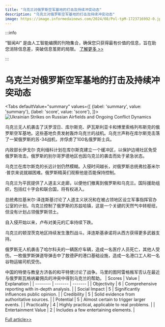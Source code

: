 ```yaml
---
title: "乌克兰对俄罗斯空军基地的打击及持续冲突动态"
description: "乌克兰对俄罗斯空军基地的打击及持续冲突动态"
image: https://image.informedainews.com/2024/08/Pol-tpM-1723716992-0.jpg
---
```



:::info

“智闻AI“ 是由人工智能编撰的刊物集合，确保您只获得最有价值的信息，旨在助您消除信息差，突破信息茧房的局限。  [了解更多 >>](/)

:::

# 乌克兰对俄罗斯空军基地的打击及持续冲突动态


<Tabs
	defaultValue="summary"
	values={[
	{label: 'summary', value: 'summary'},
	{label: 'score', value: 'score'},
]}>
<TabItem value="summary">
<img
  src="https://image.informedainews.com/2024/08/Pol-tpM-1723716992-0.jpg"
  alt="Ukrainian Strikes on Russian Airfields and Ongoing Conflict Dynamics"
/>



乌克兰无人机袭击了沃罗涅日、库尔斯克、萨瓦斯利亚卡和博里索格列布斯克的俄罗斯空军基地。这些基地负责发射轰炸乌克兰的战机。乌克兰声称在库尔斯克击落了一架俄罗斯的苏-34战机，并俘虏了100名俄罗斯士兵。

内政部长伊戈尔·克利缅科计划在库尔斯克建立一个缓冲区，以保护边境社区免受俄罗斯攻击。俄罗斯的别尔哥罗德地区也因乌克兰的袭击而处于紧急状态。

乌克兰在库尔斯克的长远计划仍然模糊。入侵时间越长，对俄罗斯总统弗拉基米尔·普京来说就越困难。俄罗斯精英们观察他是否能保持控制。

乌克兰为平民提供了人道主义走廊，以便他们撤离到俄罗斯和乌克兰。国际援助组织，包括红十字会和联合国，将有权进入。

总统弗拉基米尔·泽连斯基讨论了人道主义状况和在被占领地区设立军事指挥官办公室的计划。乌克兰控制了俄罗斯的苏兹哈镇，这是一个关键的天然气中转枢纽，但没有计划占领俄罗斯领土。

自入侵开始以来，卢布对美元的汇率持续下跌。

乌克兰的顿涅茨克地区持续发生激烈战斗。泽连斯基承诺将从西方获得更多武器支持。

俄罗斯无人机袭击了哈尔科夫的一辆医疗车辆，造成一名医疗人员死亡，其他人受伤。一枚俄罗斯弹道导弹击中了敖德萨的港口基础设施，造成一名港口工人和一名谷物运输司机受伤。

中国的特使与教皇方济各的和平特使讨论了战争。马里的图阿雷格叛军否认在最近与俄罗斯瓦格纳雇佣兵的冲突中得到乌克兰的帮助。
</TabItem>
<TabItem value="score">
	| Scores     | Value   | Explanation |
	| -------- | ------- | ------- |
	| Objectivity  | 6    | Comprehensive reporting with in-depth analysis.    |
	| Social Impact | 5     | Significantly influences public opinion.    |
	| Credibility    | 5    | Solid evidence from authoritative sources.    |
	| Potential    | 5    | Almost certain to trigger larger events.    |
	| Practicality    | 4    | Highly practical, applicable to real problems.    |
	| Entertainment Value    | 2    | Includes a few entertaining elements.    |
</TabItem>
</Tabs>

[Full article>>](https://www.theguardian.com/world/article/2024/aug/15/ukraine-war-briefing-russian-airfields-hit-with-wave-of-ukrainian-strikes)
